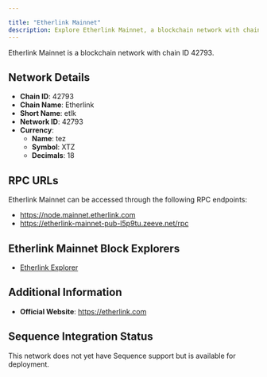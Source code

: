 ```yaml
---

title: "Etherlink Mainnet"
description: Explore Etherlink Mainnet, a blockchain network with chain ID 42793. Learn about its native currency, tez, and how to interact with the network.
---
```




Etherlink Mainnet is a blockchain network with chain ID 42793.

## Network Details

- **Chain ID**: 42793
- **Chain Name**: Etherlink
- **Short Name**: etlk
- **Network ID**: 42793
- **Currency**: 
  - **Name**: tez
  - **Symbol**: XTZ
  - **Decimals**: 18

## RPC URLs

Etherlink Mainnet can be accessed through the following RPC endpoints:

- https://node.mainnet.etherlink.com
- https://etherlink-mainnet-pub-l5p9tu.zeeve.net/rpc

## Etherlink Mainnet Block Explorers

- [Etherlink Explorer](https://explorer.etherlink.com)

## Additional Information

- **Official Website**: https://etherlink.com

## Sequence Integration Status

This network does not yet have Sequence support but is available for deployment.
